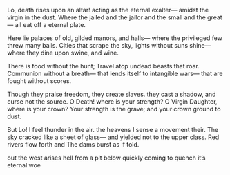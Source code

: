 Lo, death rises upon an altar!
acting as the eternal exalter—
amidst the virgin in the dust.
Where the jailed and the jailor and the small and the great—
all eat off a eternal plate.

Here lie palaces of old, gilded manors, and halls—
where the privileged few threw many balls.
Cities that scrape the sky, lights without suns shine—
where they dine upon swine, and wine.

There is food without the hunt;
Travel atop undead beasts that roar.
Communion without a breath—
that lends itself to intangible wars—
that are fought without scores.

Though they praise freedom, they create slaves.
they cast a shadow, and curse not the source.
O Death! where is your strength? O Virgin Daughter, where is your crown?
Your strength is the grave; and your crown ground to dust.

But Lo! I feel thunder in the air.
the heavens I sense a movement their.
The sky cracked like a sheet of glass—
and yielded not to the upper class.
Red rivers flow forth and The dams burst as if told.

out the west arises hell from a pit below
quickly coming to quench it’s eternal woe